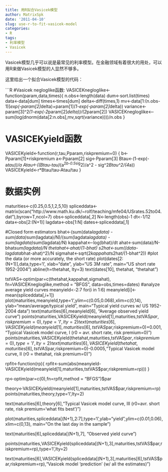 ```yaml
---
title: 用R拟合Vasicek模型
author: MatrixSpk
date: '2011-04-10'
slug: use-r-to-fit-vasicek-model
categories:
- R
tags:
- 利率模型
- Vasicek
---
```

Vasicek模型几乎可以说是最常见的利率模型。在金融领域有着很大的用处，可以用R来做Vasicek模型的人显然不够多。

这里给出一个拟合Vasicek模型的代码：

```R
#Vasicek negloglike函数:
VASICEKnegloglike<-function(param,data,times){ n.obs<-length(data)
  dum<-sort.list(times)
  data<-data[dum]
  times<-times[dum]
  delta<-diff(times,1)
  mv<-data[1:(n.obs-1)]*exp(-param[2]*delta)+param[1]*(1-exp(-param[2]*delta))
  variance<-param[3]^2*(1-exp(-2*param[2]*delta))/(2*param[2])
  VASICEKnegloglike<--sum(log(dnorm(data[2:n.obs],mv,sqrt(variance))))/n.obs
}

# VASICEKyield函数
VASICEKyield<-function(r,tau,Pparam,riskpremium=0)
{ b<-Pparam[1]+riskpremium
  a<-Pparam[2]
  sig<-Pparam[3]
  Btau<-(1-exp(-a*tau))/a
  Atau<-((Btau-tau)*(a^2*b-0.5*sig^2)/a^2 - sig^2*Btau^2/(4*a))
  VASICEKyield<-r*Btau/tau-Atau/tau
}

# 数据实例
maturities<-c(0.25,0.5,1,2,5,10)
spliceddata<-matrix(scan("http://www.math.ku.dk/~rolf/teaching/mfe04/USrates.52to04.dat"),byrow=T,ncol=7)
obs<-spliceddata[,2]
N<-length(obs)-1
dt<-1/12
data<-obs[2:(N+1)]
lagdata<-obs[1:N]
dates<-spliceddata[,1]

#Closed form estimators
bhat<-(sum(data*lagdata) - sum(data)*sum(lagdata)/N)/(sum(lagdata*lagdata) - sum(lagdata)*sum(lagdata)/N)
kappahat<--log(bhat)/dt
ahat<-sum(data)/N-bhat*sum(lagdata)/N
thetahat<-ahat/(1-bhat)
s2hat<-sum((data-lagdata*bhat-ahat)^2)/N
sigmahat<-sqrt(2*kappahat*s2hat/(1-bhat^2))
#plot the data (or more accurately, the short rate)
plot(dates[2:(N+1)],data,type='l', xlab="date", ylab="US 3M rate", main="US short rate 1952-2004")
abline(h=thetahat, lty=3)
text(dates[10], thetahat, "thetahat")

tstVAS<-optim(par=c(thetahat,kappahat,sigmahat),
              fn=VASICEKnegloglike,method = "BFGS", data=obs,times=dates)
#analyze average yield curves
meanyield<-2:7
for(i in 1:6) meanyield[i]<-mean(spliceddata[,i+1])
plot(maturities,meanyield,type='l',ylim=c(0.05,0.068),xlim=c(0,14),
     ylab="mean/average/typical yield",
	 main="Typical yield curves w/ US  1952-2004 data")
text(maturities[6],meanyield[6], "Average observed yield curve")
points(maturities,VASICEKyield(meanyield[1],maturities,tstVAS$par,riskpremium=0),type='l',lty=2)
text(maturities[6],VASICEKyield(meanyield[1],maturities[6],tstVAS$par,riskpremium=0)+0.001,
                       "Typical Vasicek model curve, I (r0 = avr. short rate, risk premium=0) ")
points(maturities,VASICEKyield(thetahat,maturities,tstVAS$par,riskpremium=0),type='l',lty=2)
text(maturities[6],VASICEKyield(thetahat,maturities[6],tstVAS$par,riskpremium=0)-0.0005,"Typical Vasicek model curve, II (r0 = thetahat, risk premium=0) ")

rpfit<-function(rp){
rpfit<-sum(abs(meanyield-VASICEKyield(meanyield[1],maturities,tstVAS$par,riskpremium=rp)))
}

rp<-optim(par=c(0),fn=rpfit,method = "BFGS")$par

theory<-VASICEKyield(meanyield[1],maturities,tstVAS$par,riskpremium=rp)
points(maturities,theory,type='l',lty=2)

text(maturities[6],theory[6],"Typical Vasicek model curve, III (r0=avr. short rate, risk premium='what fits best') ")

plot(maturities,spliceddata[(N+1),2:7],type='l',ylab="yield",ylim=c(0.01,0.06),xlim=c(0,13), main="On the last day in the sample")

text(maturities[6],spliceddata[(N+1),7], "Observed yield curve")

points(maturities,VASICEKyield(spliceddata[(N+1),3],maturities,tstVAS$par,riskpremium=rp),type='l',lty=2)

text(maturities[6],VASICEKyield(spliceddata[(N+1),3],maturities[6],tstVAS$par,riskpremium=rp),"Vasicek model 'prediction' (w/ all the estimates) ")